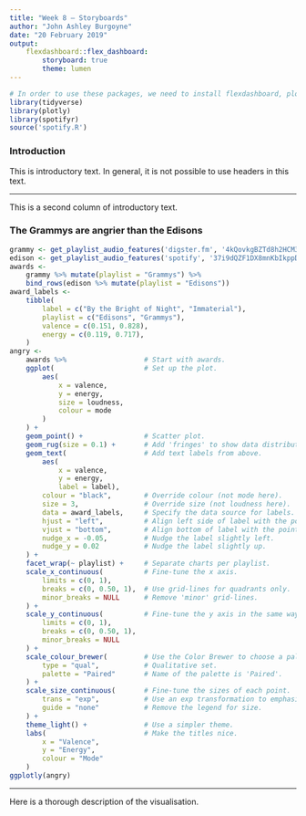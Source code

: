 ```yaml
---
title: "Week 8 — Storyboards"
author: "John Ashley Burgoyne"
date: "20 February 2019"
output: 
    flexdashboard::flex_dashboard:
        storyboard: true
        theme: lumen
---
```


```r
# In order to use these packages, we need to install flexdashboard, plotly, and Cairo.
library(tidyverse)
library(plotly)
library(spotifyr)
source('spotify.R')
```

### Introduction

This is introductory text. In general, it is not possible to use headers in this text.

***

This is a second column of introductory text.


### The Grammys are angrier than the Edisons

```r
grammy <- get_playlist_audio_features('digster.fm', '4kQovkgBZTd8h2HCM3fF31')
edison <- get_playlist_audio_features('spotify', '37i9dQZF1DX8mnKbIkppDf')
awards <-
    grammy %>% mutate(playlist = "Grammys") %>%
    bind_rows(edison %>% mutate(playlist = "Edisons"))
award_labels <-
    tibble(
        label = c("By the Bright of Night", "Immaterial"),
        playlist = c("Edisons", "Grammys"),
        valence = c(0.151, 0.828),
        energy = c(0.119, 0.717),
    )
angry <-
    awards %>%                   # Start with awards.
    ggplot(                      # Set up the plot.
        aes(
            x = valence,
            y = energy,
            size = loudness,
            colour = mode
        )
    ) +
    geom_point() +               # Scatter plot.
    geom_rug(size = 0.1) +       # Add 'fringes' to show data distribution.
    geom_text(                   # Add text labels from above.
        aes(
            x = valence,
            y = energy,
            label = label),
        colour = "black",        # Override colour (not mode here).
        size = 3,                # Override size (not loudness here).
        data = award_labels,     # Specify the data source for labels.
        hjust = "left",          # Align left side of label with the point.
        vjust = "bottom",        # Align bottom of label with the point.
        nudge_x = -0.05,         # Nudge the label slightly left.
        nudge_y = 0.02           # Nudge the label slightly up.
    ) +
    facet_wrap(~ playlist) +     # Separate charts per playlist.
    scale_x_continuous(          # Fine-tune the x axis.
        limits = c(0, 1),
        breaks = c(0, 0.50, 1),  # Use grid-lines for quadrants only.
        minor_breaks = NULL      # Remove 'minor' grid-lines.
    ) +
    scale_y_continuous(          # Fine-tune the y axis in the same way.
        limits = c(0, 1),
        breaks = c(0, 0.50, 1),
        minor_breaks = NULL
    ) +
    scale_colour_brewer(         # Use the Color Brewer to choose a palette.
        type = "qual",           # Qualitative set.
        palette = "Paired"       # Name of the palette is 'Paired'.
    ) +
    scale_size_continuous(       # Fine-tune the sizes of each point.
        trans = "exp",           # Use an exp transformation to emphasise loud.
        guide = "none"           # Remove the legend for size.
    ) +
    theme_light() +              # Use a simpler theme.
    labs(                        # Make the titles nice.
        x = "Valence",
        y = "Energy",
        colour = "Mode"
    )
ggplotly(angry)
```

***

Here is a thorough description of the visualisation.
